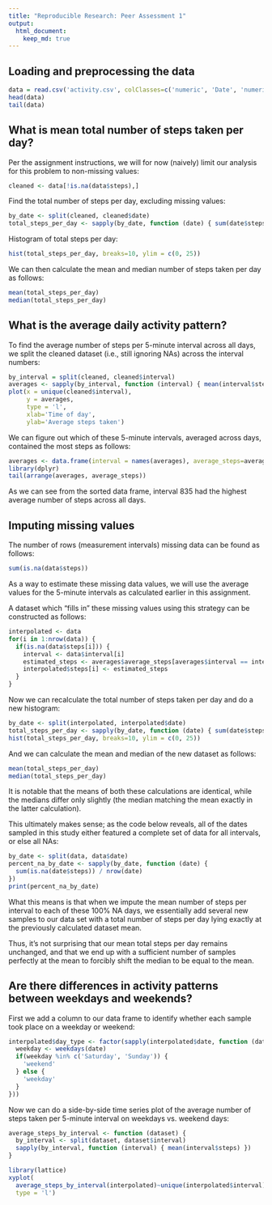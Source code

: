 ```yaml
---
title: "Reproducible Research: Peer Assessment 1"
output: 
  html_document:
    keep_md: true
---
```



## Loading and preprocessing the data

```R
data = read.csv('activity.csv', colClasses=c('numeric', 'Date', 'numeric'))
head(data)
tail(data)
```


## What is mean total number of steps taken per day?

Per the assignment instructions, we will for now (naively) limit our analysis for this
problem to non-missing values:

```R
cleaned <- data[!is.na(data$steps),]
```

Find the total number of steps per day, excluding missing values:

```R
by_date <- split(cleaned, cleaned$date)
total_steps_per_day <- sapply(by_date, function (date) { sum(date$steps) })
```

Histogram of total steps per day:

```R
hist(total_steps_per_day, breaks=10, ylim = c(0, 25))
```

We can then calculate the mean and median number of steps taken per day as follows:

```R
mean(total_steps_per_day)
median(total_steps_per_day)
```


## What is the average daily activity pattern?

To find the average number of steps per 5-minute interval across all days, we split the
cleaned dataset (i.e., still ignoring NAs) across the interval numbers:

```R
by_interval = split(cleaned, cleaned$interval)
averages <- sapply(by_interval, function (interval) { mean(interval$steps) })
plot(x = unique(cleaned$interval),
     y = averages,
     type = 'l',
     xlab='Time of day',
     ylab='Average steps taken')
```

We can figure out which of these 5-minute intervals, averaged across days, contained the
most steps as follows:

```R
averages <- data.frame(interval = names(averages), average_steps=averages)
library(dplyr)
tail(arrange(averages, average_steps))
```

As we can see from the sorted data frame, interval 835 had the highest average number of
steps across all days.


## Imputing missing values

The number of rows (measurement intervals) missing data can be found as follows:

```R
sum(is.na(data$steps))
```

As a way to estimate these missing data values, we will use the average values for the
5-minute intervals as calculated earlier in this assignment.

A dataset which "fills in" these missing values using this strategy can be constructed as
follows:

```R
interpolated <- data
for(i in 1:nrow(data)) {
  if(is.na(data$steps[i])) {
    interval <- data$interval[i]
    estimated_steps <- averages$average_steps[averages$interval == interval]
    interpolated$steps[i] <- estimated_steps
  }
}
```

Now we can recalculate the total number of steps taken per day and do a new histogram:

```R
by_date <- split(interpolated, interpolated$date)
total_steps_per_day <- sapply(by_date, function (date) { sum(date$steps) })
hist(total_steps_per_day, breaks=10, ylim = c(0, 25))

```

And we can calculate the mean and median of the new dataset as follows:

```R
mean(total_steps_per_day)
median(total_steps_per_day)
```

It is notable that the means of both these calculations are identical, while the medians
differ only slightly (the median matching the mean exactly in the latter calculation).

This ultimately makes sense; as the code below reveals, all of the dates sampled in this
study either featured a complete set of data for all intervals, or else all NAs:

```R
by_date <- split(data, data$date)
percent_na_by_date <- sapply(by_date, function (date) {
  sum(is.na(date$steps)) / nrow(date)
})
print(percent_na_by_date)
```

What this means is that when we impute the mean number of steps per interval to each of
these 100% NA days, we essentially add several new samples to our data set with a total
number of steps per day lying exactly at the previously calculated dataset mean.

Thus, it's not surprising that our mean total steps per day remains unchanged, and that
we end up with a sufficient number of samples perfectly at the mean to forcibly shift
the median to be equal to the mean.


## Are there differences in activity patterns between weekdays and weekends?

First we add a column to our data frame to identify whether each sample took place on a
weekday or weekend:

```R
interpolated$day_type <- factor(sapply(interpolated$date, function (date) {
  weekday <- weekdays(date)
  if(weekday %in% c('Saturday', 'Sunday')) {
    'weekend'
  } else {
    'weekday'
  }
}))
```


Now we can do a side-by-side time series plot of the average number of steps taken per 5-minute interval on weekdays vs. weekend days:

```R
average_steps_by_interval <- function (dataset) {
  by_interval <- split(dataset, dataset$interval)
  sapply(by_interval, function (interval) { mean(interval$steps) })
}

library(lattice)
xyplot(
  average_steps_by_interval(interpolated)~unique(interpolated$interval)|interpolated$day_type,
  type = 'l')
```